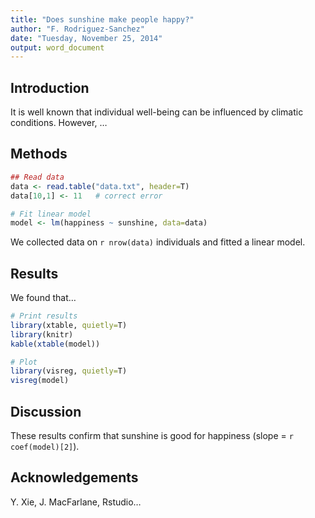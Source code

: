 ```yaml
---
title: "Does sunshine make people happy?"
author: "F. Rodriguez-Sanchez"
date: "Tuesday, November 25, 2014"
output: word_document
---
```



Introduction
------------

It is well known that individual well-being can be influenced by climatic conditions. However, ...


Methods
-------

```r
## Read data
data <- read.table("data.txt", header=T)
data[10,1] <- 11   # correct error

# Fit linear model
model <- lm(happiness ~ sunshine, data=data)

```

We collected data on `r nrow(data)` individuals and fitted a linear model.



Results
-------

We found that...

```r
# Print results
library(xtable, quietly=T)
library(knitr)
kable(xtable(model)) 
```

```r
# Plot
library(visreg, quietly=T)
visreg(model)
```

Discussion
----------

These results confirm that sunshine is good for happiness (slope = `r coef(model)[2]`).


Acknowledgements
----------------

Y. Xie, J. MacFarlane, Rstudio...



